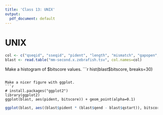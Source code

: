 ```yaml
---
title: 'Class 13: UNIX'
output:
  pdf_document: default
---
```

# UNIX

```r
col <- c("qseqid", "sseqid", "pident", "length", "mismatch", "gapopen", "qstart", "qend", "sstart", "send", "evalue", "bitscore")
blast <- read.table("mm-second.x.zebrafish.tsv", col.names=col)
```

Make a histogram of $bitscore values.
```r
hist(blast$bitscore, breaks=30)
```

Make a nicer figure with ggplot.
```r
# install.packages("ggplot2")
library(ggplot2)
ggplot(blast, aes(pident, bitscore)) + geom_point(alpha=0.1)
```

```r
ggplot(blast, aes((blast$pident * (blast$qend - blast$qstart)), bitscore)) + geom_point(alpha=0.1) + geom_smooth()
```

